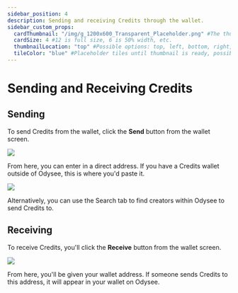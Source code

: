 ---
sidebar_position: 4
description: Sending and receiving Credits through the wallet.
sidebar_custom_props:
  cardThumbnail: "/img/g_1200x600_Transparent_Placeholder.png" #The thumbnail on the category card.
  cardSize: 4 #12 is full size, 6 is 50% width, etc.
  thumbnailLocation: "top" #Possible options: top, left, bottom, right, none
  tileColor: "blue" #Placeholder tiles until thumbnail is ready, possible options: blue, cream, darkpurple, lightpurple, mauve, orange, pink, none
---

# Sending and Receiving Credits

## Sending

To send Credits from the wallet, click the **Send** button from the wallet screen.

![](/img/en/category-wallet5.png)

From here, you can enter in a direct address. If you have a Credits wallet outside of Odysee, this is where you'd paste it.

![](/img/en/category-wallet6.png)

Alternatively, you can use the Search tab to find creators within Odysee to send Credits to.

## Receiving

To receive Credits, you'll click the **Receive** button from the wallet screen.

![](/img/en/category-wallet7.png)

From here, you'll be given your wallet address. If someone sends Credits to this address, it will appear in your wallet on Odysee.
